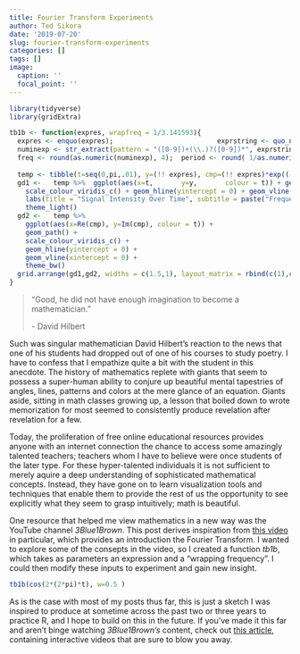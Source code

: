 ```yaml
---
title: Fourier Transform Experiments
author: Ted Sikora
date: '2019-07-20'
slug: fourier-transform-experiments
categories: []
tags: []
image:
  caption: ''
  focal_point: ''
---
```



```r
library(tidyverse)
library(gridExtra)

tb1b <- function(expres, wrapfreq = 1/3.141593){
  expres <- enquo(expres);                          exprstring <- quo_name(expres)
  numinexp <- str_extract(pattern = "([0-9])+(\\.)?([0-9])*", exprstring)
  freq <- round(as.numeric(numinexp), 4);  period <- round( 1/as.numeric(numinexp) , 4)
  
  temp <- tibble(t=seq(0,pi,.01), y=(!! expres), cmp=(!! expres)*exp((-2*pi*1i)*(wrapfreq)*t))  #wrapfreq is how many times should g2 go round per second?
  gd1 <-   temp %>%  ggplot(aes(x=t,       y=y,       colour = t)) + geom_line() +
    scale_colour_viridis_c() + geom_hline(yintercept = 0) + geom_vline(xintercept = 0) + 
    labs(title = "Signal Intensity Over Time", subtitle = paste("Frequency:",freq,"cycles per second", "   ", "Period:", period, "seconds per cycle"), x = "Time (Seconds)", y = "Signal Strength") + 
    theme_light()
  gd2 <-   temp %>%   
    ggplot(aes(x=Re(cmp), y=Im(cmp), colour = t)) + 
    geom_path() +
    scale_colour_viridis_c() + 
    geom_hline(yintercept = 0) + 
    geom_vline(xintercept = 0) + 
    theme_bw()
  grid.arrange(gd1,gd2, widths = c(1.5,1), layout_matrix = rbind(c(1),c(2)))
}
```

 > "Good, he did not have enough imagination to become a mathematician."
 > 
 >\- David Hilbert

Such was singular mathematician David Hilbert's reaction to the news that one of his students had dropped out of one of his courses to study poetry. I have to confess that I empathize quite a bit with the student in this anecdote. The history of mathematics replete with giants that seem to possess a super-human ability to conjure up beautiful mental tapestries of angles, lines, patterns and colors at the mere glance of an equation. Giants aside, sitting in math classes growing up, a lesson that boiled down to wrote memorization for most seemed to consistently produce revelation after revelation for a few. 

Today, the proliferation of free online educational resources provides anyone with an internet connection the chance to access some amazingly talented teachers; teachers whom I have to believe were once students of the later type. For these hyper-talented individuals it is not sufficient to merely aquire a deep understanding of sophisticated mathematical concepts. Instead, they have gone on to learn visualization tools and techniques that enable them to provide the rest of us the opportunity to see explicitly what they seem to grasp intuitively; math is beautiful.

One resource that helped me view mathematics in a new way was the YouTube channel _3Blue1Brown_. This post derives inspiration from [this video](https://www.youtube.com/watch?v=spUNpyF58BY) in particular, which provides an introduction the Fourier Transform. I wanted to explore some of the consepts in the video, so I created a function _tb1b_, which takes as parameters an expression and a "wrapping frequency". I could then modify these inputs to experiment and gain new insight.

```r
tb1b(cos(2*(2*pi)*t), w=0.5 )
```

As is the case with most of my posts thus far, this is just a sketch I was inspired to produce at sometime across the past two or three years to practice R, and I hope to build on this in the future. If you've made it this far and aren't binge watching _3Blue1Brown's_ content, check out [this article](https://eater.net/quaternions), containing interactive videos that are sure to blow you away.




